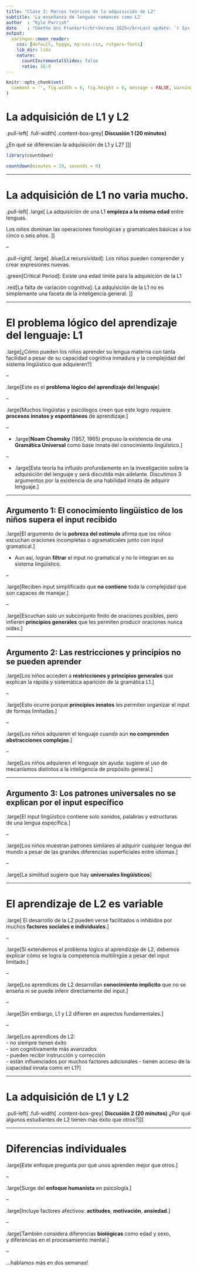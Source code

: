 ```yaml
---
title: "Clase 3: Marcos teóricos de la adquisición de L2"
subtitle: 'La enseñanza de lenguas romances como L2'
author  : "Kyle Parrish"
date    : "Goethe Uni Frankurt</br>Verano 2025</br>Last update: `r Sys.Date()`"
output:
  xaringan::moon_reader:
    css: [default, hygge, my-css.css, rutgers-fonts]
    lib_dir: libs
    nature:
      countIncrementalSlides: false
      ratio: 16:9
---
```


```r
knitr::opts_chunk$set(
  comment = '', fig.width = 6, fig.height = 6, message = FALSE, warning = FALSE, echo = FALSE
)
```

# La adquisición de L1 y L2

.pull-left[
.full-width[
.content-box-grey[
**Discusión 1 (20 minutos)**

¿En qué se diferencian la adquisición de L1 y L2?
]]]

```r
library(countdown)

countdown(minutes = 10, seconds = 0)
```

---

# La adquisición de L1 no varia mucho.

.pull-left[
.large[
La adquisición de una L1 **empieza a la misma edad** entre lenguas.

Los niños dominan las operaciones fonológicas y gramaticales básicas a los cinco o seis años.
]]

--

.pull-right[
.large[
.blue[La recursividad]: Los niños pueden comprender y crear expresiones nuevas.

.green[Critical Period]: Existe una edad límite para la adquisición de la L1

.red[La falta de variación cognitiva]: La adquisición de la L1 no es simplemente una faceta de la inteligencia general.
]]

---

# El problema lógico del aprendizaje del lenguaje: L1

.large[¿Cómo pueden los niños aprender su lengua materna con tanta facilidad a pesar de su capacidad cognitiva inmadura y la complejidad del sistema lingüístico que adquieren?]

--

.large[Este es el **problema lógico del aprendizaje del lenguaje**]  

--

.large[Muchos lingüistas y psicólogos creen que este logro
requiere **procesos innatos y espontáneos** de aprendizaje.]  

--

- .large[**Noam Chomsky** (1957, 1965) propuso la existencia de una **Gramática Universal** como base innata del conocimiento lingüístico.]  

--

- .large[Esta teoría ha influido profundamente en la investigación sobre la adquisición del lenguaje y será discutida más adelante. Discutimos 3 argumentos por la existencia de una habilidad innata de adquirir lenguaje.] 

---

## **Argumento 1**: El conocimiento lingüístico de los niños supera el input recibido

.large[El argumento de la **pobreza del estímulo** afirma que los niños  
escuchan oraciones incompletas o agramaticales junto con input gramatical.]  

- Aun así, logran **filtrar** el input no gramatical y no lo integran en su sistema lingüístico.  

--

.large[Reciben input simplificado que **no contiene** toda la complejidad que son capaces de manejar.]  

--

.large[Escuchan solo un subconjunto finito de oraciones posibles, pero infieren **principios generales** que les permiten producir oraciones nunca oídas.]  

---

## **Argumento 2**: Las restricciones y principios no se pueden aprender

.large[Los niños acceden a **restricciones y principios generales**   que explican la rápida y sistemática aparición de la gramática L1.]  

--

.large[Esto ocurre porque **principios innatos** les permiten organizar el input de formas limitadas.]  

--

.large[Los niños adquieren el lenguaje cuando aún **no comprenden abstracciones complejas**.]  

--

.large[Los niños adquieren el lenguaje sin ayuda: sugiere el uso de mecanismos distintos a la inteligencia de propósito general.]

---

## **Argumento 3**: Los patrones universales no se explican por el input específico

.large[El input lingüístico contiene solo sonidos, palabras y estructuras  
de una lengua específica.]  

--

.large[Los niños muestran patrones similares al adquirir cualquier lengua del mundo a pesar de las grandes diferencias superficiales
entre idiomas.]  

--

.large[La similitud sugiere que hay **universales lingüísticos**]  

---

# El aprendizaje de L2 es variable

.large[
El desarrollo de la L2 pueden verse facilitados o inhibidos por muchos **factores sociales e individuales**.
]

--

.large[Si extendemos el problema lógico al aprendizaje de L2, debemos explicar cómo se logra la competencia multilingüe a pesar del input limitado.]  

--

.large[Los aprendices de L2 desarrollan **conocimiento implícito** que no se enseña ni se puede inferir directamente del input.]

--

.large[Sin embargo, L1 y L2 difieren en aspectos fundamentales.]  

--

.large[Los aprendices de L2:  
- no siempre tienen éxito  
- son cognitivamente más avanzados  
- pueden recibir instrucción y corrección  
- están influenciados por muchos factores adicionales 
- tienen acceso de la capacidad innata como en L1?
]

---

# La adquisición de L1 y L2

.pull-left[
.full-width[
.content-box-grey[
**Discusión 2 (20 minutos)**
¿Por qué algunos estudiantes de L2 tienen más éxito que otros?
]]]

---

# Diferencias individuales

.large[Este enfoque pregunta por qué unos aprenden mejor que otros.]  

--  

.large[Surge del **enfoque humanista** en psicología.]  

--

.large[Incluye factores afectivos: **actitudes**, **motivación**, **ansiedad**.]  

--

.large[También considera diferencias **biológicas** como edad y sexo,  
y diferencias en el procesamiento mental.]  

--

...hablamos más en dos semanas!

